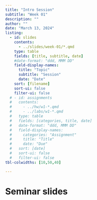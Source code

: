 ```yaml
---
title: "Intro Session"
subtitle: "Week 01"
description: ""
author: ""
date: "March 13, 2024"
listing:
  - id: slides
    contents:
      - ../slides/week-01/*.qmd
    type: table
    fields: [title, subtitle, date]
    #date-format: "ddd, MMM DD"
    field-display-names:
      title: "Topic"
      subtitle: "Session"
      date: "Date"
    sort: [filename]
    sort-ui: false
    filter-ui: false
  # - id: assignments
  #   contents:
  #     - ../hw/w1-*.qmd
  #     - ../labs/w1-*.qmd
  #   type: table
  #   fields: [categories, title, date]
  #   date-format: "ddd, MMM DD"
  #   field-display-names:
  #     categories: "Assignment"
  #     title: "Title"
  #     date: "Due"
  #   sort: [date]
  #   sort-ui: false
  #   filter-ui: false
tbl-colwidths: [10,50,40]

---
```


# Seminar slides

::: {#slides}
:::
